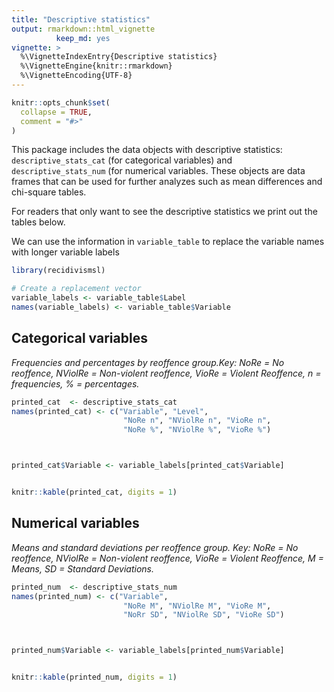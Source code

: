 ```yaml
---
title: "Descriptive statistics"
output: rmarkdown::html_vignette
          keep_md: yes
vignette: >
  %\VignetteIndexEntry{Descriptive statistics}
  %\VignetteEngine{knitr::rmarkdown}
  %\VignetteEncoding{UTF-8}
---
```


```r
knitr::opts_chunk$set(
  collapse = TRUE,
  comment = "#>"
)
```

This package includes the data objects with descriptive statistics: `descriptive_stats_cat` (for categorical variables) and `descriptive_stats_num` (for numerical variables. These objects are data frames that can be used for further analyzes such as mean differences and chi-square tables.

For readers that only want to see the descriptive statistics we print out the tables below.


We can use the information in `variable_table` to replace the variable names with longer variable labels

```r
library(recidivismsl)

# Create a replacement vector
variable_labels <- variable_table$Label
names(variable_labels) <- variable_table$Variable
```


## Categorical variables
*Frequencies and percentages by reoffence group.Key: NoRe = No reoffence, NViolRe = Non-violent reoffence, VioRe = Violent Reoffence, n = frequencies, % = percentages.*

```r
printed_cat  <- descriptive_stats_cat
names(printed_cat) <- c("Variable", "Level", 
                         "NoRe n", "NViolRe n", "VioRe n",
                         "NoRe %", "NViolRe %", "VioRe %")



printed_cat$Variable <- variable_labels[printed_cat$Variable]


knitr::kable(printed_cat, digits = 1)

```

## Numerical variables
*Means and standard deviations per reoffence group. Key: NoRe = No reoffence, NViolRe = Non-violent reoffence, VioRe = Violent Reoffence, M = Means, SD = Standard Deviations.*

```r
printed_num  <- descriptive_stats_num
names(printed_num) <- c("Variable",
                         "NoRe M", "NViolRe M", "VioRe M",
                         "NoRr SD", "NViolRe SD", "VioRe SD")



printed_num$Variable <- variable_labels[printed_num$Variable]


knitr::kable(printed_num, digits = 1)

```



